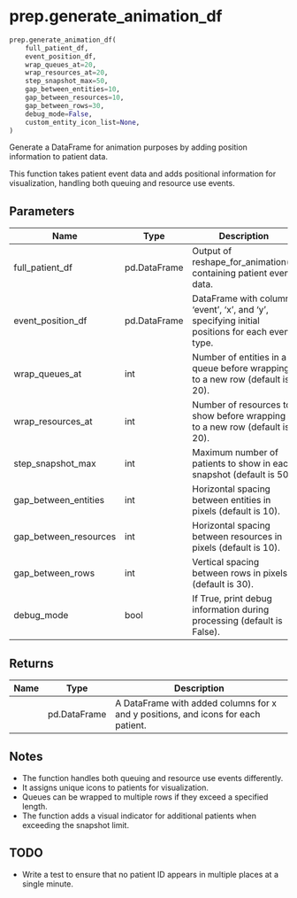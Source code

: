 # prep.generate_animation_df { #vidigi.prep.generate_animation_df }

```python
prep.generate_animation_df(
    full_patient_df,
    event_position_df,
    wrap_queues_at=20,
    wrap_resources_at=20,
    step_snapshot_max=50,
    gap_between_entities=10,
    gap_between_resources=10,
    gap_between_rows=30,
    debug_mode=False,
    custom_entity_icon_list=None,
)
```

Generate a DataFrame for animation purposes by adding position information to patient data.

This function takes patient event data and adds positional information for visualization,
handling both queuing and resource use events.

## Parameters {.doc-section .doc-section-parameters}

| Name                  | Type         | Description                                                                                     | Default    |
|-----------------------|--------------|-------------------------------------------------------------------------------------------------|------------|
| full_patient_df       | pd.DataFrame | Output of reshape_for_animation(), containing patient event data.                               | _required_ |
| event_position_df     | pd.DataFrame | DataFrame with columns 'event', 'x', and 'y', specifying initial positions for each event type. | _required_ |
| wrap_queues_at        | int          | Number of entities in a queue before wrapping to a new row (default is 20).                     | `20`       |
| wrap_resources_at     | int          | Number of resources to show before wrapping to a new row (default is 20).                       | `20`       |
| step_snapshot_max     | int          | Maximum number of patients to show in each snapshot (default is 50).                            | `50`       |
| gap_between_entities  | int          | Horizontal spacing between entities in pixels (default is 10).                                  | `10`       |
| gap_between_resources | int          | Horizontal spacing between resources in pixels (default is 10).                                 | `10`       |
| gap_between_rows      | int          | Vertical spacing between rows in pixels (default is 30).                                        | `30`       |
| debug_mode            | bool         | If True, print debug information during processing (default is False).                          | `False`    |

## Returns {.doc-section .doc-section-returns}

| Name   | Type         | Description                                                                       |
|--------|--------------|-----------------------------------------------------------------------------------|
|        | pd.DataFrame | A DataFrame with added columns for x and y positions, and icons for each patient. |

## Notes {.doc-section .doc-section-notes}

- The function handles both queuing and resource use events differently.
- It assigns unique icons to patients for visualization.
- Queues can be wrapped to multiple rows if they exceed a specified length.
- The function adds a visual indicator for additional patients when exceeding the snapshot limit.

## TODO {.doc-section .doc-section-todo}

- Write a test to ensure that no patient ID appears in multiple places at a single minute.